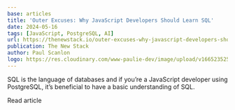 ```yaml
---
base: articles
title: 'Outer Excuses: Why JavaScript Developers Should Learn SQL'
date: 2024-05-16
tags: [JavaScript, PostgreSQL, AI]
url: https://thenewstack.io/outer-excuses-why-javascript-developers-should-learn-sql/
publication: The New Stack
author: Paul Scanlon
logo: https://res.cloudinary.com/www-paulie-dev/image/upload/v1665235257/paulie.dev/Logos/tns-logo_miu6qk.png
---
```


SQL is the language of databases and if you’re a JavaScript developer using PostgreSQL, it’s beneficial to have a basic understanding of SQL.

<CtaExternal href='https://thenewstack.io/outer-excuses-why-javascript-developers-should-learn-sql/'>
  Read article
</CtaExternal>
